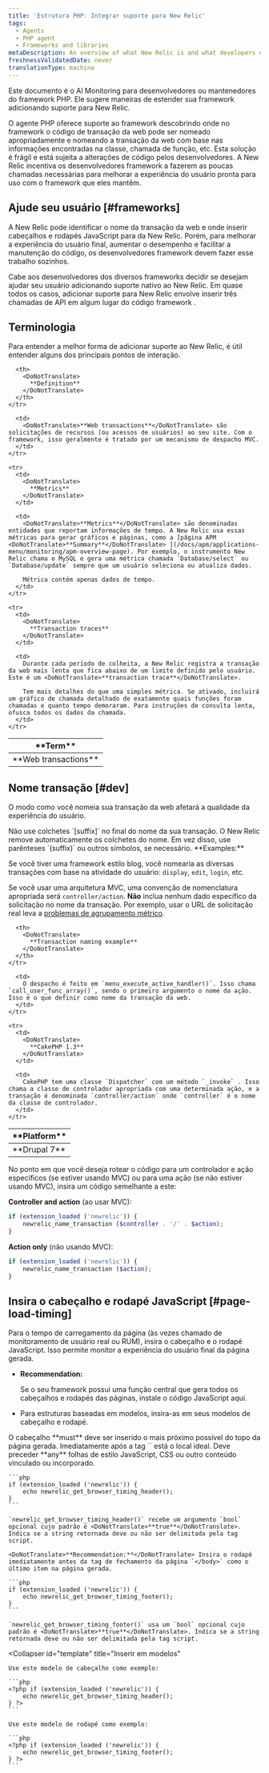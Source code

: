 ```yaml
---
title: 'Estrutura PHP: Integrar suporte para New Relic'
tags:
  - Agents
  - PHP agent
  - Frameworks and libraries
metaDescription: An overview of what New Relic is and what developers or maintainers of PHP frameworks need to do in order to integrate support for New Relic.
freshnessValidatedDate: never
translationType: machine
---
```


Este documento é o AI Monitoring para desenvolvedores ou mantenedores do framework PHP. Ele sugere maneiras de estender sua framework adicionando suporte para New Relic.

O agente PHP oferece suporte ao framework descobrindo onde no framework o código de transação da web pode ser nomeado apropriadamente e nomeando a transação da web com base nas informações encontradas na classe, chamada de função, etc. Esta solução é frágil e está sujeita a alterações de código pelos desenvolvedores. A New Relic incentiva os desenvolvedores framework a fazerem as poucas chamadas necessárias para melhorar a experiência do usuário pronta para uso com o framework que eles mantêm.

## Ajude seu usuário [#frameworks]

A New Relic pode identificar o nome da transação da web e onde inserir cabeçalhos e rodapés JavaScript para <InlinePopover type="browser"/>da New Relic. Porém, para melhorar a experiência do usuário final, aumentar o desempenho e facilitar a manutenção do código, os desenvolvedores framework devem fazer esse trabalho sozinhos.

Cabe aos desenvolvedores dos diversos frameworks decidir se desejam ajudar seu usuário adicionando suporte nativo ao New Relic. Em quase todos os casos, adicionar suporte para New Relic envolve inserir três chamadas de API em algum lugar do código framework .

## Terminologia

Para entender a melhor forma de adicionar suporte ao New Relic, é útil entender alguns dos principais pontos de interação.

<table>
  <thead>
    <tr>
      <th width={150}>
        <DoNotTranslate>
          **Term**
        </DoNotTranslate>
      </th>

      <th>
        <DoNotTranslate>
          **Definition**
        </DoNotTranslate>
      </th>
    </tr>
  </thead>

  <tbody>
    <tr>
      <td>
        <DoNotTranslate>
          **Web transactions**
        </DoNotTranslate>
      </td>

      <td>
        <DoNotTranslate>**Web transactions**</DoNotTranslate> são solicitações de recursos (ou acessos de usuários) ao seu site. Com o framework, isso geralmente é tratado por um mecanismo de despacho MVC.
      </td>
    </tr>

    <tr>
      <td>
        <DoNotTranslate>
          **Metrics**
        </DoNotTranslate>
      </td>

      <td>
        <DoNotTranslate>**Metrics**</DoNotTranslate> são denominadas entidades que reportam informações de tempo. A New Relic usa essas métricas para gerar gráficos e páginas, como a [página APM <DoNotTranslate>**Summary**</DoNotTranslate> ](/docs/apm/applications-menu/monitoring/apm-overview-page). Por exemplo, o instrumento New Relic chama o MySQL e gera uma métrica chamada `Database/select` ou `Database/update` sempre que um usuário seleciona ou atualiza dados.

        Métrica contém apenas dados de tempo.
      </td>
    </tr>

    <tr>
      <td>
        <DoNotTranslate>
          **Transaction traces**
        </DoNotTranslate>
      </td>

      <td>
        Durante cada período de colheita, a New Relic registra a transação da web mais lenta que fica abaixo de um limite definido pelo usuário. Este é um <DoNotTranslate>**transaction trace**</DoNotTranslate>.

        Tem mais detalhes do que uma simples métrica. Se ativado, incluirá um gráfico de chamada detalhado de exatamente quais funções foram chamadas e quanto tempo demoraram. Para instruções de consulta lenta, ofusca todos os dados da chamada.
      </td>
    </tr>
  </tbody>
</table>

## Nome transação [#dev]

O modo como você nomeia sua transação da web afetará a qualidade da experiência do usuário.

<Callout variant="important">
  Não use colchetes `[suffix]` no final do nome da sua transação. O New Relic remove automaticamente os colchetes do nome. Em vez disso, use parênteses `(suffix)` ou outros símbolos, se necessário.
</Callout>

<DoNotTranslate>
  **Examples:**
</DoNotTranslate>

Se você tiver uma framework estilo blog, você nomearia as diversas transações com base na atividade do usuário: `display`, `edit`, `login`, etc.

Se você usar uma arquitetura MVC, uma convenção de nomenclatura apropriada será `controller/action`. **Não** inclua nenhum dado específico da solicitação no nome da transação. Por exemplo, usar o URL de solicitação real leva a [problemas de agrupamento métrico](/docs/features/metric-grouping-issues).

<table>
  <thead>
    <tr>
      <th width={150}>
        <DoNotTranslate>
          **Platform**
        </DoNotTranslate>
      </th>

      <th>
        <DoNotTranslate>
          **Transaction naming example**
        </DoNotTranslate>
      </th>
    </tr>
  </thead>

  <tbody>
    <tr>
      <td>
        <DoNotTranslate>
          **Drupal 7**
        </DoNotTranslate>
      </td>

      <td>
        O despacho é feito em `menu_execute_active_handler()`. Isso chama `call_user_func_array()`, sendo o primeiro argumento o nome da ação. Isso é o que definir como nome da transação da web.
      </td>
    </tr>

    <tr>
      <td>
        <DoNotTranslate>
          **CakePHP 1.3**
        </DoNotTranslate>
      </td>

      <td>
        CakePHP tem uma classe `Dispatcher` com um método `_invoke` . Isso chama a classe de controlador apropriada com uma determinada ação, e a transação é denominada `controller/action` onde `controller` é o nome da classe de controlador.
      </td>
    </tr>
  </tbody>
</table>

No ponto em que você deseja rotear o código para um controlador e ação específicos (se estiver usando MVC) ou para uma ação (se não estiver usando MVC), insira um código semelhante a este:

<DoNotTranslate>**Controller and action**</DoNotTranslate> (ao usar MVC):

```php
if (extension_loaded ('newrelic')) {
    newrelic_name_transaction ($controller . '/' . $action);
}
```

<DoNotTranslate>**Action only**</DoNotTranslate> (não usando MVC):

```php
if (extension_loaded ('newrelic')) {
    newrelic_name_transaction ($action);
}
```

## Insira o cabeçalho e rodapé JavaScript [#page-load-timing]

Para o tempo de carregamento da página (às vezes chamado de monitoramento de usuário real ou RUM), insira o cabeçalho e o rodapé JavaScript. Isso permite monitor a experiência do usuário final da página gerada.

* <DoNotTranslate>**Recommendation:**</DoNotTranslate>

  Se o seu framework possui uma função central que gera todos os cabeçalhos e rodapés das páginas, instale o código JavaScript aqui.

* Para estruturas baseadas em modelos, insira-as em seus modelos de cabeçalho e rodapé.

<CollapserGroup>
  <Collapser
    id="page-generator"
    title="Inserir em uma função geradora de página"
  >
    O cabeçalho <DoNotTranslate>**must**</DoNotTranslate> deve ser inserido o mais próximo possível do topo da página gerada. Imediatamente após a tag `<meta http-equiv....>` está o local ideal. Deve preceder <DoNotTranslate>**any**</DoNotTranslate> folhas de estilo JavaScript, CSS ou outro conteúdo vinculado ou incorporado.

    ```php
    if (extension_loaded ('newrelic')) {
        echo newrelic_get_browser_timing_header();
    }
    ```

    `newrelic_get_browser_timing_header()` recebe um argumento `bool` opcional cujo padrão é <DoNotTranslate>**true**</DoNotTranslate>. Indica se a string retornada deve ou não ser delimitada pela tag script.

    <DoNotTranslate>**Recommendation:**</DoNotTranslate> Insira o rodapé imediatamente antes da tag de fechamento da página `</body>` como o último item na página gerada.

    ```php
    if (extension_loaded ('newrelic')) {
        echo newrelic_get_browser_timing_footer();
    }
    ```

    `newrelic_get_browser_timing_footer()` usa um `bool` opcional cujo padrão é <DoNotTranslate>**true**</DoNotTranslate>. Indica se a string retornada deve ou não ser delimitada pela tag script.
  </Collapser>

  <Collapser
    id="template"
    title="Inserir em modelos"
  >
    Use este modelo de cabeçalho como exemplo:

    ```php
    <?php if (extension_loaded ('newrelic')) {
        echo newrelic_get_browser_timing_header();
    } ?>
    ```

    Use este modelo de rodapé como exemplo:

    ```php
    <?php if (extension_loaded ('newrelic')) {
        echo newrelic_get_browser_timing_footer();
    } ?>
    ```
  </Collapser>
</CollapserGroup>